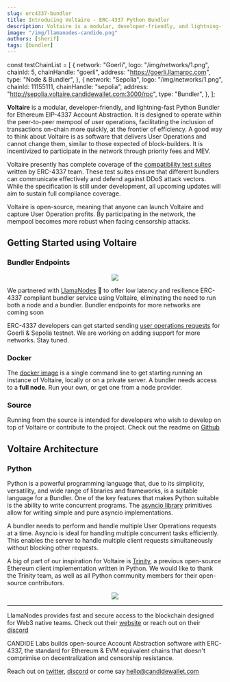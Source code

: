 ```yaml
---
slug: erc4337-bundler
title: Introducing Voltaire - ERC-4337 Python Bundler
description: Voltaire is a modular, developer-friendly, and lightning-fast Python Bundler for Ethereum EIP-4337 Account Abstraction
image: "/img/llamanodes-candide.png"
authors: [sherif]
tags: [bundler]
---
```

const testChainList = [
  {
    network: "Goerli",
    logo: "/img/networks/1.png",
    chainId: 5,
    chainHandle: "goerli",
    address: "https://goerli.llamarpc.com",
    type: "Node & Bundler",
  },
  {
    network: "Sepolia",
    logo: "/img/networks/1.png",
    chainId: 11155111,
    chainHandle: "sepolia",
    address: "http://sepolia.voltaire.candidewallet.com:3000/rpc",
    type: "Bundler",
  },
];

**Voltaire** is a modular, developer-friendly, and lightning-fast Python Bundler for Ethereum EIP-4337 Account Abstraction. It is designed to operate within the peer-to-peer mempool of user operations, facilitating the inclusion of transactions on-chain more quickly, at the frontier of efficiency. A good way to think about Voltaire is as software that delivers User Operations and cannot change them, similar to those expected of block-builders. It is incentivized to participate in the network through priority fees and MEV.

Voltaire presently has complete coverage of the [compatibility test suites](https://github.com/eth-infinitism/bundler-spec-tests) written by ERC-4337 team. These test suites ensure that different bundlers can communicate effectively and defend against DDoS attack vectors. While the specification is still under development, all upcoming updates will aim to sustain full compliance coverage.

Voltaire is open-source, meaning that anyone can launch Voltaire and capture User Operation profits. By participating in the network, the mempool becomes more robust when facing censorship attacks.

## Getting Started using Voltaire

### Bundler Endpoints
<p align="center">
    <img src="/img/llamanodes-candide.png" />
</p>

We partnered with [LlamaNodes](https://llamanodes.com) 🦙 to offer low latency and resilience ERC-4337 compliant bundler service using Voltaire, eliminating the need to run both a node and a bundler. Bundler endpoints for more networks are coming soon

ERC-4337 developers can get started sending [user operations requests](/bundler/rpc-methods) for Goerli & Sepolia testnet. We are working on adding support for more networks. Stay tuned.
<BundlerEndPointTable items={testChainList} />

### Docker

The [docker image](/bundler/install#docker) is a single command line to get starting running an instance of Voltaire, locally or on a private server. A bundler needs access to a **full node**. Run your own, or get one from a node provider.

### Source

Running from the source is intended for developers who wish to develop on top of Voltaire or contribute to the project. Check out the readme on [Github](https://github.com/candidelabs/voltaire)

## Voltaire Architecture

### Python 
Python is a powerful programming language that, due to its simplicity, versatility, and wide range of libraries and frameworks, is a suitable language for a Bundler. One of the key features that makes Python suitable is the ability to write concurrent programs. The [asyncio library](https://docs.python.org/3/library/asyncio.html) primitives allow for writing simple and pure asyncio implementations.

A bundler needs to perform and handle multiple User Operations requests at a time. Asyncio is ideal for handling multiple concurrent tasks efficiently. This enables the server to handle multiple client requests simultaneously without blocking other requests.

A big of part of our inspiration for Voltaire is [Trinity](https://trinity.ethereum.org/), a previous open-source Ethereum client implementation written in Python. We would like to thank the Trinity team, as well as all Python community members for their open-source contributors.

<p align="center">
  <img src="/img/erc4337-bundler.png" />
</p>

---
LlamaNodes provides fast and secure access to the blockchain designed for Web3 native teams. Check out their [website](https://llamanodes.com) or reach out on their [discord](https://discord.llamanodes.com)

CANDIDE Labs builds open-source Account Abstraction software with ERC-4337, the standard for Ethereum & EVM equivalent chains that doesn't comprimise on decentralization and censorship resistance.

Reach out on [twitter](https://twitter.com/@candidewallet), [discord](https://discord.gg/NM5HakA9nC) or come say hello@candidewallet.com 